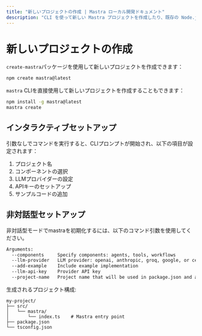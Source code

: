 ---
title: "新しいプロジェクトの作成 | Mastra ローカル開発ドキュメント"
description: "CLI を使って新しい Mastra プロジェクトを作成したり、既存の Node.js アプリケーションに Mastra を追加したりします"
---

# 新しいプロジェクトの作成

`create-mastra`パッケージを使用して新しいプロジェクトを作成できます：

```bash npm2yarn copy
npm create mastra@latest
```

`mastra` CLIを直接使用して新しいプロジェクトを作成することもできます：

```bash npm2yarn copy
npm install -g mastra@latest
mastra create
```

## インタラクティブセットアップ

引数なしでコマンドを実行すると、CLIプロンプトが開始され、以下の項目が設定されます：

1. プロジェクト名
1. コンポーネントの選択
1. LLMプロバイダーの設定
1. APIキーのセットアップ
1. サンプルコードの追加

## 非対話型セットアップ

非対話型モードでmastraを初期化するには、以下のコマンド引数を使用してください。

```bash
Arguments:
  --components     Specify components: agents, tools, workflows
  --llm-provider   LLM provider: openai, anthropic, groq, google, or cerebras
  --add-example    Include example implementation
  --llm-api-key    Provider API key
  --project-name   Project name that will be used in package.json and as the project directory name
```

生成されるプロジェクト構成:

```
my-project/
├── src/
│   └── mastra/
│       └── index.ts    # Mastra entry point
├── package.json
└── tsconfig.json
```
